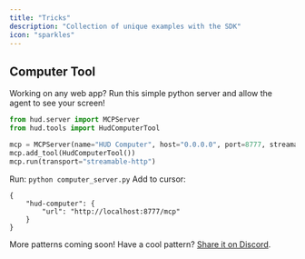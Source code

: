 ```yaml
---
title: "Tricks"
description: "Collection of unique examples with the SDK"
icon: "sparkles"
---
```


## Computer Tool

Working on any web app? Run this simple python server and allow the agent to see your screen!

```python
from hud.server import MCPServer
from hud.tools import HudComputerTool

mcp = MCPServer(name="HUD Computer", host="0.0.0.0", port=8777, streamable_http_path="/mcp")
mcp.add_tool(HudComputerTool())
mcp.run(transport="streamable-http")
```

Run: `python computer_server.py`
Add to cursor:
```
{
    "hud-computer": {
        "url": "http://localhost:8777/mcp"
    }
}
```

More patterns coming soon! Have a cool pattern? [Share it on Discord](https://discord.gg/wkjtmHYYjm).

